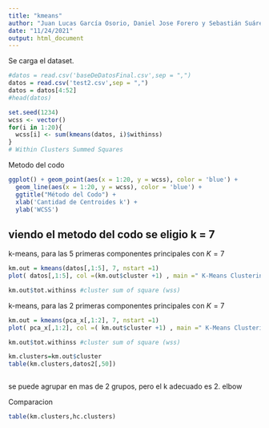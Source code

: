 ---
title: "kmeans"
author: "Juan Lucas García Osorio, Daniel Jose Forero y Sebastián Suárez García"
date: "11/24/2021"
output: html_document
---

Se carga el dataset.
```{r}
#datos = read.csv('baseDeDatosFinal.csv',sep = ",")
datos = read.csv('test2.csv',sep = ",")
datos = datos[4:52]
#head(datos)

```


```{r}
set.seed(1234)
wcss <- vector()
for(i in 1:20){
  wcss[i] <- sum(kmeans(datos, i)$withinss)
}
# Within Clusters Summed Squares
```

Metodo del codo
```{r}
ggplot() + geom_point(aes(x = 1:20, y = wcss), color = 'blue') + 
  geom_line(aes(x = 1:20, y = wcss), color = 'blue') + 
  ggtitle("Método del Codo") + 
  xlab('Cantidad de Centroides k') + 
  ylab('WCSS')
```
## viendo el metodo del codo se eligio k = 7


k-means, para las 5 primeras componentes principales con $K=7$
```{r}
km.out = kmeans(datos[,1:5], 7, nstart =1)
plot( datos[,1:5], col =(km.out$cluster +1) , main =" K-Means Clustering Results with K=7" , pch =20 , cex =1)

km.out$tot.withinss #cluster sum of square (wss)
```

k-means, para las 2 primeras componentes principales con $K=7$
```{r}
km.out = kmeans(pca_x[,1:2], 7, nstart =1)
plot( pca_x[,1:2], col =( km.out$cluster +1) , main =" K-Means Clustering Results with K=7" , pch =20 , cex =1)

km.out$tot.withinss #cluster sum of square (wss)
```


```{r}
km.clusters=km.out$cluster
table(km.clusters,datos2[,50])
```


```{r}

```
se puede agrupar en mas de 2 grupos, pero el k adecuado es 2. elbow

Comparacion
```{r}
table(km.clusters,hc.clusters)
```



